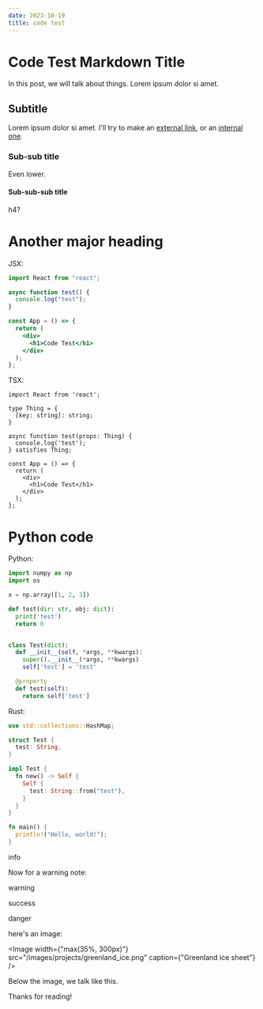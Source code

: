 ```yaml
---
date: 2023-10-19
title: code test
---
```


# Code Test Markdown Title

In this post, we will talk about things. Lorem ipsum dolor si amet.

## Subtitle

Lorem ipsum dolor si amet. I'll try to make an [external link](https://google.com), or an [internal one](/about).

### Sub-sub title

Even lower.

#### Sub-sub-sub title

h4?

# Another major heading

JSX:

```jsx
import React from "react";

async function test() {
  console.log("test");
}

const App = () => {
  return (
    <div>
      <h1>Code Test</h1>
    </div>
  );
};
```

TSX:

```tsx
import React from 'react';

type Thing = {
  [key: string]: string;
}

async function test(props: Thing) {
  console.log('test');
} satisfies Thing;

const App = () => {
  return (
    <div>
      <h1>Code Test</h1>
    </div>
  );
};
```

# Python code

Python:

```python
import numpy as np
import os

x = np.array([1, 2, 3])

def test(dir: str, obj: dict):
  print('test')
  return 0


class Test(dict):
  def __init__(self, *args, **kwargs):
    super().__init__(*args, **kwargs)
    self['test'] = 'test'

  @property
  def test(self):
    return self['test']
```

Rust:

```rust
use std::collections::HashMap;

struct Test {
  test: String,
}

impl Test {
  fn new() -> Self {
    Self {
      test: String::from("test"),
    }
  }
}

fn main() {
  println!("Hello, world!");
}
```

<Note type="info">info</Note>

Now for a warning note:

<Note type="warning">warning</Note>

<Note type="success">success</Note>

<Note type="danger">danger</Note>

here's an image:

<Image
  width={"max(35%, 300px)"}
  src="/images/projects/greenland_ice.png"
  caption={"Greenland ice sheet"}
/>

Below the image, we talk like this.

Thanks for reading!
